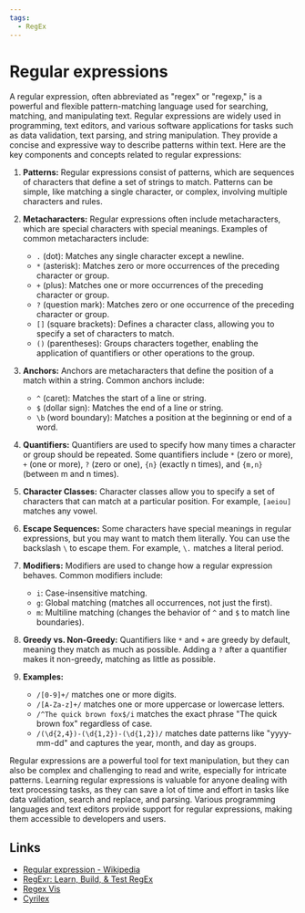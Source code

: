 ```yaml
---
tags:
  - RegEx
---
```


# Regular expressions

A regular expression, often abbreviated as "regex" or "regexp," is a powerful and flexible pattern-matching language used for searching, matching, and manipulating text. Regular expressions are widely used in programming, text editors, and various software applications for tasks such as data validation, text parsing, and string manipulation. They provide a concise and expressive way to describe patterns within text. Here are the key components and concepts related to regular expressions:

1. **Patterns:** Regular expressions consist of patterns, which are sequences of characters that define a set of strings to match. Patterns can be simple, like matching a single character, or complex, involving multiple characters and rules.

2. **Metacharacters:** Regular expressions often include metacharacters, which are special characters with special meanings. Examples of common metacharacters include:

   - `.` (dot): Matches any single character except a newline.
   - `*` (asterisk): Matches zero or more occurrences of the preceding character or group.
   - `+` (plus): Matches one or more occurrences of the preceding character or group.
   - `?` (question mark): Matches zero or one occurrence of the preceding character or group.
   - `[]` (square brackets): Defines a character class, allowing you to specify a set of characters to match.
   - `()` (parentheses): Groups characters together, enabling the application of quantifiers or other operations to the group.

3. **Anchors:** Anchors are metacharacters that define the position of a match within a string. Common anchors include:

   - `^` (caret): Matches the start of a line or string.
   - `$` (dollar sign): Matches the end of a line or string.
   - `\b` (word boundary): Matches a position at the beginning or end of a word.

4. **Quantifiers:** Quantifiers are used to specify how many times a character or group should be repeated. Some quantifiers include `*` (zero or more), `+` (one or more), `?` (zero or one), `{n}` (exactly n times), and `{m,n}` (between m and n times).

5. **Character Classes:** Character classes allow you to specify a set of characters that can match at a particular position. For example, `[aeiou]` matches any vowel.

6. **Escape Sequences:** Some characters have special meanings in regular expressions, but you may want to match them literally. You can use the backslash `\` to escape them. For example, `\.` matches a literal period.

7. **Modifiers:** Modifiers are used to change how a regular expression behaves. Common modifiers include:

   - `i`: Case-insensitive matching.
   - `g`: Global matching (matches all occurrences, not just the first).
   - `m`: Multiline matching (changes the behavior of `^` and `$` to match line boundaries).

8. **Greedy vs. Non-Greedy:** Quantifiers like `*` and `+` are greedy by default, meaning they match as much as possible. Adding a `?` after a quantifier makes it non-greedy, matching as little as possible.

9. **Examples:**
   - `/[0-9]+/` matches one or more digits.
   - `/[A-Za-z]+/` matches one or more uppercase or lowercase letters.
   - `/^The quick brown fox$/i` matches the exact phrase "The quick brown fox" regardless of case.
   - `/(\d{2,4})-(\d{1,2})-(\d{1,2})/` matches date patterns like "yyyy-mm-dd" and captures the year, month, and day as groups.

Regular expressions are a powerful tool for text manipulation, but they can also be complex and challenging to read and write, especially for intricate patterns. Learning regular expressions is valuable for anyone dealing with text processing tasks, as they can save a lot of time and effort in tasks like data validation, search and replace, and parsing. Various programming languages and text editors provide support for regular expressions, making them accessible to developers and users.

## Links

- [Regular expression - Wikipedia](https://en.wikipedia.org/wiki/Regular_expression)
- [RegExr: Learn, Build, & Test RegEx](https://regexr.com/)
- [Regex Vis](https://regex-vis.com/)
- [Cyrilex](https://extendsclass.com/regex-tester.html)
